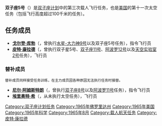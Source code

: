 {{noteTA
|G1=Aero
|T=zh-tw:雙子星5號;zh-hk:雙子座5號;zh-cn:双子座5号;
|1=zh-tw:雙子星;zh-hk:雙子座;zh-cn:双子座;
|2=zh-cn:尼尔·阿姆斯特朗; zh-tw:尼爾·阿姆斯壯; zh-hk:尼爾·岩士唐;
}}
{{Infobox spaceflight
| operator           = [[美国国家航空航天局|美国国家航空航天局]]
| name               = 双子座5号
| insignia           = Gemini5insignia.png
| crew_callsign      = 双子座5号
| crew_size          = 2
| launch_date        = 1965年8月21日<br />13:59:59 {{lang|en|[[UTC|UTC]]}}
| launch_site        = 佛罗里达州[[肯尼迪航天中心|肯尼迪航天中心]]<br />{{lang|en|LC 19}}
| orbit_apoapsis     = 350.1千米
| apsis              = 地
| orbit_reference    = [[地心轨道|地心轨道]]
| orbit_regime       = [[近地轨道|近地轨道]]
| orbit_periapsis    = 162千米
| orbit_period       = 89.59分钟
| orbit_inclination  = 32.61°
| landing_date       = 1965年8月29日<br />12:55:13 {{lang|en|UTC}}
| landing_site       = {{coord|29|47|N|69|45.4|W}}
| mission_duration   = 7天22小时55分钟14秒
| orbits_completed   = 120
| launch_mass        = {{convert|3605|kg|lb}}
| distance_travelled = 5,242,682千米
| crew_photo         = S65-46990.jpg
| crew_photo_caption = 左起：康拉德、库勃
| next_mission       = [[File:Gemini_VII_patch.png|25px]] [[双子座7号|双子座7号]]
| programme          = [[双子座计划|双子座计划]]
| previous_mission   = [[File:Gemini_Four_patch.jpg|25px]] [[双子座4号|双子座4号]]|
|}}

'''双子座5号'''（{{lang|en|'''Gemini V'''}}）是[[双子座计划|双子座计划]]中的第三次载人飞行任务，也是[[美国|美国]]的第十一次太空任务（包括飞行高度超过100千米的{{lang|en|[[X-15|X-15]]}}任务）。

==任务成员==
*'''[[戈尔登·库勃|戈尔登·库勃]]'''（{{lang|en|Gordon Cooper}}，曾执行[[水星-大力神9号|水星-大力神9号]]以及双子座5号任务），指令飞行员
*'''[[皮特·康拉德|皮特·康拉德]]'''（{{lang|en|Pete Conrad}}，曾执行双子星5号、[[双子座11号|双子座11号]]、[[阿波罗12号|阿波罗12号]]以及[[天空实验室2号|天空实验室2号]]任务），飞行员

===替补成员===
<small>替补成员同样接受任务训练，在主力成员因各种原因无法执行任务时接替。</small>
*'''[[尼尔·阿姆斯特朗|尼尔·阿姆斯特朗]]'''（{{lang|en|Neil Armstrong}}，曾执行[[双子座8号|双子座8号]]以及[[阿波罗11号|阿波罗11号]]任务），指令飞行员
*'''[[埃里奥特·希|埃里奥特·希]]'''（{{lang|en|Elliott See}}，从未执行太空任务），飞行员

{{双子座计划}}

[[Category:双子座计划任务|Category:双子座计划任务]]
[[Category:1965年佛罗里达州|Category:1965年佛罗里达州]]
[[Category:1965年美国|Category:1965年美国]]
[[Category:1965年科学|Category:1965年科学]]
[[Category:1965年8月|Category:1965年8月]]
[[Category:载人航天任务|Category:载人航天任务]]
[[Category:皮特·康拉德|Category:皮特·康拉德]]